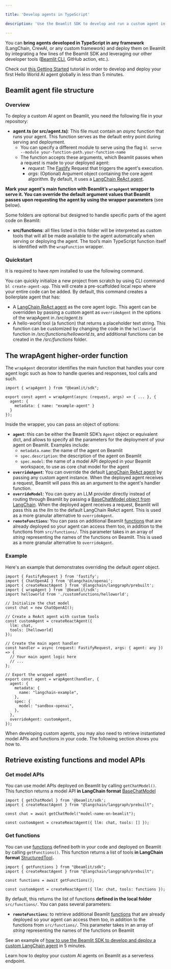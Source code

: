 ```yaml
---

title: 'Develop agents in TypeScript'

description: 'Use the Beamlit SDK to develop and run a custom agent in TypeScript.'

---
```


You can **bring agents developed in TypeScript in any framework** (LangChain, CrewAI, or any custom framework) and deploy them on Beamlit by integrating a few lines of the Beamlit SDK and leveraging our other developer tools ([Beamlit CLI](../cli-reference), GitHub action, etc.).

<Tip>Check out [this Getting Started](../Get-started) tutorial in order to develop and deploy your first Hello World AI agent globally in less than 5 minutes.</Tip>

## Beamlit agent file structure

### Overview

To deploy a custom AI agent on Beamlit, you need the following file in your repository:

- **agent.ts (or src/agent.ts)**: This file must contain an *async* function that runs your agent. This function serves as the default entry point during serving and deployment.
    - You can specify a different module to serve using the flag `bl serve --module your-function-path.your-function-name`
    - The function accepts these arguments, which Beamlit passes when a request is made to your deployed agent:
        - *request*: The [Fastify](https://fastify.dev/) Request that triggers the agent's execution.
        - *args*: (Optional) Argument object containing the core agent algorithm. By default, it uses a [LangChain ReAct agent](https://v03.api.js.langchain.com/functions/langchain.agents.createReactAgent.html).

**Mark your agent's main function with Beamlit’s `wrapAgent` wrapper to serve it. You can override the default argument values that Beamlit passes upon requesting the agent by using the wrapper parameters** (see below).

Some folders are optional but designed to handle specific parts of the agent code on Beamlit:

- **src/functions**: all files listed in this folder will be interpreted as custom tools that will all be made available to the agent automatically when serving or deploying the agent. The tool’s main TypeScript function itself is identified with the `wrapFunction` wrapper.

### Quickstart

<Warning>It is required to have *npm* installed to use the following command.</Warning>

You can quickly initialize a new project from scratch by using CLI command  `bl create-agent-app`. This will create a pre-scaffolded local repo where your entire code can be added. By default, this command creates a boilerplate agent that has:

- A [LangChain ReAct agent](https://v03.api.js.langchain.com/functions/langchain.agents.createReactAgent.html) as the core agent logic. This agent can be overridden by passing a custom agent as `overrideAgent` in the options of the wrapAgent in */src/agent.ts*
- A hello-world tool (a function) that returns a placeholder text string. This function can be customized by changing the code in the `helloworld` function in */src/functions/helloworld.ts*, and additional functions can be created in the */src/functions* folder.

## The wrapAgent higher-order function

The `wrapAgent` decorator identifies the main function that handles your core agent logic such as how to handle queries and responses, tool calls and such.

```tsx
import { wrapAgent } from "@beamlit/sdk";

export const agent = wrapAgent(async (request, args) => { ... }, {
  agent: {
    metadata: { name: "example-agent" }
  }
});
```

Inside the wrapper, you can pass an object of options:

- **`agent`**: this can be either the Beamlit SDK’s `Agent` object or equivalent dict, and allows to specify all the parameters for the deployment of your agent on Beamlit. Examples include:
    - `metadata.name`: the name of the agent on Beamlit
    - `spec.description`: the description of the agent on Beamlit
    - `spec.model`: the name of a model API deployed in your Beamlit workspace, to use as core chat model for the agent
- **`overrideAgent`**: You can override the default [LangChain ReAct agent](https://v03.api.js.langchain.com/functions/langchain.agents.createReactAgent.html) by passing any custom agent instance. When the deployed agent receives a request, Beamlit will pass this as an argument to the agent's handler function.
- **`overrideModel`**: You can query an LLM provider directly instead of routing through Beamlit by passing a [BaseChatModel object from LangChain](https://v03.api.js.langchain.com/classes/_langchain_core.language_models_chat_models.BaseChatModel.html). When the deployed agent receives a request, Beamlit will pass this as the *llm* to the default LangChain ReAct agent. This is used as a more granular alternative to `overrideAgent`.
- **`remoteFunctions`**: You can pass on additional Beamlit [functions](../Functions/Overview) that are already deployed so your agent can access them too, in addition to the functions from `src/functions/`. This parameter takes in an array of *string* representing the names of the functions on Beamlit. This is used as a more granular alternative to `overrideAgent`.

### Example

Here's an example that demonstrates overriding the default *agent* object.

```tsx
import { FastifyRequest } from 'fastify';
import { ChatOpenAI } from '@langchain/openai';
import { createReactAgent } from '@langchain/langgraph/prebuilt';
import { wrapAgent } from '@beamlit/sdk';
import helloworld from './customfunctions/helloworld';

// Initialize the chat model
const chat = new ChatOpenAI();

// Create a ReAct agent with custom tools
const customAgent = createReactAgent({
  llm: chat,
  tools: [helloworld]
});

// Create the main agent handler
const handler = async (request: FastifyRequest, args: { agent: any }) => {
  // Your main agent logic here
  // ...
};

// Export the wrapped agent
export const agent = wrapAgent(handler, {
  agent: {
    metadata: {
      name: "langchain-example",
    },
    spec: {
      model: "sandbox-openai",
    },
  },
  overrideAgent: customAgent,
}); 
```

When developing custom agents, you may also need to retrieve instantiated model APIs and functions in your code. The following section shows you how to.

## Retrieve existing functions and model APIs

### Get model APIs

You can use model APIs deployed on Beamlit by calling `getChatModel()`. This function returns a model API **in LangChain format** [BaseChatModel](https://v03.api.js.langchain.com/classes/_langchain_core.language_models_chat_models.BaseChatModel.html)

```tsx
import { getChatModel } from '@beamlit/sdk';
import { createReactAgent } from "@langchain/langgraph/prebuilt";

const chat = await getChatModel("model-name-on-beamlit");

const customAgent = createReactAgent({ llm: chat, tools: [] });
```

### Get functions

You can use [functions](../Functions/Overview) defined both in your code and deployed on Beamlit by calling `getFunctions()`. This function returns a list of tools **in LangChain format** [StructuredTool](https://v03.api.js.langchain.com/classes/_langchain_core.tools.StructuredTool.html)**.**

```tsx
import { getFunctions } from "@beamlit/sdk";
import { createReactAgent } from "@langchain/langgraph/prebuilt";

const functions = await getFunctions();

const customAgent = createReactAgent({ llm: chat, tools: functions });
```

By default, this returns the list of functions **defined in the local folder** `src/functions/`. You can pass several parameters:

- **`remoteFunctions`**: to retrieve additional Beamlit [functions](../Functions/Overview) that are already deployed so your agent can access them too, in addition to the functions from `src/functions/`. This parameter takes in an array of *string* representing the names of the functions on Beamlit

<Note>See an example of [how to use the Beamlit SDK to develop and deploy a custom LangChain agent](../Examples/Deploy-a-LangChain-agent) in 5 minutes.</Note>

<Card title="Deploy an agent" icon="server" href="/Agents/Deploy-an-agent">
Learn how to deploy your custom AI agents on Beamlit as a serverless endpoint. 
</Card>